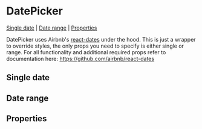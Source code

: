 
<Meta of={stories} />

# DatePicker

[Single date](#single-date) | [Date range](#date-range) | [Properties](#properties)

DatePicker uses Airbnb's [react-dates](https://github.com/airbnb/react-dates) under the hood. This is just a wrapper to override styles, the only props you need to specify is either single or range. For all functionality and additional required props refer to documentation here: https://github.com/airbnb/react-dates

## Single date

<Canvas>
  <Story id="components-datepicker--single-date" />
</Canvas>

## Date range

<Canvas>
  <Story id="components-datepicker--date-range" />
</Canvas>

## Properties

<Controls />
